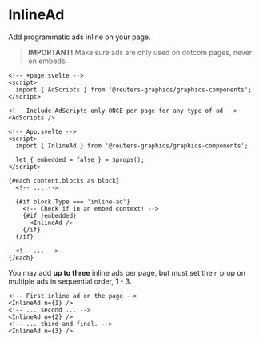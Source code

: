 

<Meta of={InlineAdStories} />

# InlineAd

Add programmatic ads inline on your page.

> **IMPORTANT!** Make sure ads are only used on dotcom pages, never on embeds.

```svelte
<!-- +page.svelte -->
<script>
  import { AdScripts } from '@reuters-graphics/graphics-components';
</script>

<!-- Include AdScripts only ONCE per page for any type of ad -->
<AdScripts />
```

```svelte
<!-- App.svelte -->
<script>
  import { InlineAd } from '@reuters-graphics/graphics-components';

  let { embedded = false } = $props();
</script>

{#each content.blocks as block}
  <!-- ... -->

  {#if block.Type === 'inline-ad'}
    <!-- Check if in an embed context! -->
    {#if !embedded}
      <InlineAd />
    {/if}
  {/if}

  <!-- ... -->
{/each}
```

You may add **up to three** inline ads per page, but must set the `n` prop on multiple ads in sequential order, 1 - 3.

```svelte
<!-- First inline ad on the page -->
<InlineAd n={1} />
<!-- ... second ... -->
<InlineAd n={2} />
<!-- ... third and final. -->
<InlineAd n={3} />
```

<Canvas of={InlineAdStories.Demo} />
